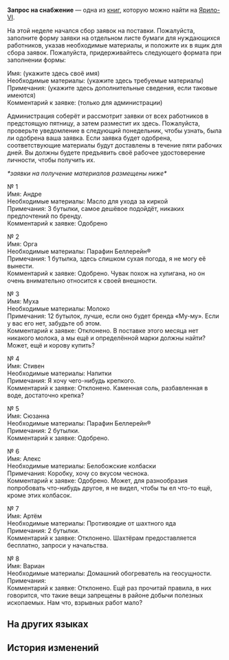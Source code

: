 {{Книга Инфобокс
|id           = 089
|Название     = Запрос на снабжение
|Изображение  = Item Jarilo-VI Readable.png
|Мир          = Ярило-VI
|Томов        = 1
|Автор        = <!--нужно добавить-->
|Описание     = Форма запроса на снабжение. Похоже, что руководители Большой шахты довольно снисходительно относятся к материальным потребностям шахтёров.
|Том1         = {{tx}}
|Источник1    = {{tx|Отсутствует источник}}
|Персонажи    = 
|Фракции      = 
}}
'''Запрос на снабжение''' — одна из [[Книги|книг]], которую можно найти на [[Ярило-VI]].
<!--
==Получение==
<gallery>
Книга НАЗВАНИЕ.png|НАЗВАНИЕ
Локация НАЗВАНИЕ.png|Расположение на карте. Ближайший пространственный якорь «[[НАЗВАНИЕ]]»
</gallery>
-->
{{Размер|+2|<div align="center">Запрос средств, апрель, неделя 1</div>}}

На этой неделе начался сбор заявок на поставки. Пожалуйста, заполните форму заявки на отдельном листе бумаги для нуждающихся работников, указав необходимые материалы, и положите их в ящик для сбора заявок. Пожалуйста, придерживайтесь следующего формата при заполнении формы:

Имя: (укажите здесь своё имя)<br />
Необходимые материалы: (укажите здесь требуемые материалы)<br />
Примечания: (укажите здесь дополнительные сведения, если таковые имеются)<br />
Комментарий к заявке: (только для администрации)

Администрация соберёт и рассмотрит заявки от всех работников в предстоящую пятницу, а затем разместит их здесь. Пожалуйста, проверьте уведомление в следующий понедельник, чтобы узнать, была ли одобрена ваша заявка. Если заявка будет одобрена, соответствующие материалы будут доставлены в течение пяти рабочих дней. Вы должны будете предъявить своё рабочее удостоверение личности, чтобы получить их.

''*заявки на получение материалов размещены ниже*''

№&nbsp;1<br />
Имя: Андре<br />
Необходимые материалы: Масло для ухода за киркой<br />
Примечания: 3 бутылки, самое дешёвое подойдёт, никаких предпочтений по бренду.<br />
Комментарий к заявке: Одобрено

№&nbsp;2<br />
Имя: Орга<br />
Необходимые материалы: Парафин Беллерейн®<br />
Примечания: 1 бутылка, здесь слишком сухая погода, я не могу её вынести.<br />
Комментарий к заявке: Одобрено. Чувак похож на хулигана, но он очень внимательно относится к своей внешности.

№&nbsp;3<br />
Имя: Муха<br />
Необходимые материалы: Молоко<br />
Примечания: 12 бутылок, лучше, если оно будет бренда «Му-му». Если у вас его нет, забудьте об этом.<br />
Комментарий к заявке: Отклонено. В поставке этого месяца нет никакого молока, а мы ещё и определённой марки должны найти? Может, ещё и корову купить?

№&nbsp;4<br />
Имя: Стивен<br />
Необходимые материалы: Напитки<br />
Примечания: Я хочу чего-нибудь крепкого.<br />
Комментарий к заявке: Отклонено. Каменная соль, разбавленная в воде, достаточно крепка?

№&nbsp;5<br />
Имя: Сюзанна<br />
Необходимые материалы: Парафин Беллерейн®<br />
Примечания: 2 бутылки.<br />
Комментарий к заявке: Одобрено.

№&nbsp;6<br />
Имя: Алекс<br />
Необходимые материалы: Белобожские колбаски<br />
Примечания: Коробку, хочу со вкусом чеснока.<br />
Комментарий к заявке: Одобрено. Может, для разнообразия попробовать что-нибудь другое, я не видел, чтобы ты ел что-то ещё, кроме этих колбасок.

№&nbsp;7<br />
Имя: Артём<br />
Необходимые материалы: Противоядие от шахтного яда<br />
Примечания: 2 бутылки.<br />
Комментарий к заявке: Отклонено. Шахтёрам предоставляется бесплатно, запроси у начальства.

№&nbsp;8<br />
Имя: Вариан<br />
Необходимые материалы: Домашний обогреватель на геосущности.<br />
Примечания:<br />
Комментарий к заявке: Отклонено. Ещё раз прочитай правила, в них говорится, что такие вещи запрещены в районе добычи полезных ископаемых. Нам что, взрывных работ мало?

==На других языках==
{{На других языках
|en   = Request for Provisions
|zhs  = 生活物资需求征集
|zht  = 生活物資需求徵求
|ja   = 生活用品要望書
|ko   = 생활 물자 요청서
|es   = Solicitudes de provisiones
|fr   = Demande de provisions
|ru   = Запрос на снабжение
|th   = คำขอของใช้ประจำวัน
|vi   = Trưng Cầu Ý Kiến Về Nhu Cầu Vật Tư Sinh Hoạt
|de   = Bitte um Verpflegung
|id   = Formulir Permintaan Persediaan Kebutuhan Sehari-hari
|pt   = Pedido de Provisões
}}

==История изменений==
{{История изменений|2.7}}